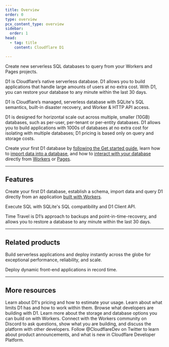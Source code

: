 ```yaml
---
title: Overview
order: 0
type: overview
pcx_content_type: overview
sidebar:
  order: 1
head:
  - tag: title
    content: Cloudflare D1

---
```



<Description>


Create new serverless SQL databases to query from your Workers and Pages projects.


</Description>

<Plan type="workers-all" />

D1 is Cloudflare’s native serverless database. D1 allows you to build applications that handle large amounts of users at no extra cost. With D1, you can restore your database to any minute within the last 30 days.

D1 is Cloudflare’s managed, serverless database with SQLite's SQL semantics, built-in disaster recovery, and Worker & HTTP API access. 

D1 is designed for horizontal scale out across multiple, smaller (10GB) databases, such as per-user, per-tenant or per-entity databases. D1 allows you to build applications with 1000s of databases at no extra cost for isolating with multiple databases; D1 pricing is based only on query and storage costs.

Create your first D1 database by [following the Get started guide](/d1/get-started/), learn how to [import data into a database](/d1/build-with-d1/import-export-data/), and how to [interact with your database](/d1/build-with-d1/d1-client-api/) directly from [Workers](/workers/) or [Pages](/pages/functions/bindings/#d1-databases).

***

## Features

<Feature header="Create your first D1 database" href="/d1/get-started/" cta="Create your D1 database">

Create your first D1 database, establish a schema, import data and query D1 directly from an application [built with Workers](/workers/).


</Feature>

<Feature header="SQLite" href="/d1/build-with-d1/d1-client-api/" cta="Execute SQL queries">

Execute SQL with SQLite's SQL compatibility and D1 Client API.


</Feature>

<Feature header="Time Travel" href="/d1/reference/time-travel/" cta="Learn about Time Travel">

Time Travel is D1’s approach to backups and point-in-time-recovery, and allows you to restore a database to any minute within the last 30 days.


</Feature>

***

## Related products

<RelatedProduct header="Workers" href="/workers/" product="workers">

Build serverless applications and deploy instantly across the globe for exceptional performance, reliability, and scale.


</RelatedProduct>

<RelatedProduct header="Pages" href="/pages/" product="pages">

Deploy dynamic front-end applications in record time.


</RelatedProduct>

***

## More resources

<CardGrid>

<LinkTitleCard title="Pricing" href="/d1/platform/pricing/" icon="seti:shell">
Learn about D1's pricing and how to estimate your usage.
</LinkTitleCard>

<LinkTitleCard title="Limits" href="/d1/platform/limits/" icon="document">
Learn about what limits D1 has and how to work within them.
</LinkTitleCard>

<LinkTitleCard title="Community projects" href="/d1/reference/community-projects/" icon="pen">
Browse what developers are building with D1.
</LinkTitleCard>

<LinkTitleCard title="Storage options" href="/workers/platform/storage-options/" icon="document">
Learn more about the storage and database options you can build on with Workers.
</LinkTitleCard>

<LinkTitleCard title="Developer Discord" href="https://discord.cloudflare.com" icon="discord">
Connect with the Workers community on Discord to ask questions, show what you are building, and discuss the platform with other developers.
</LinkTitleCard>

<LinkTitleCard title="@CloudflareDev" href="https://x.com/cloudflaredev" icon="x.com">
Follow @CloudflareDev on Twitter to learn about product announcements, and what is new in Cloudflare Developer Platform.
</LinkTitleCard>

</CardGrid>
